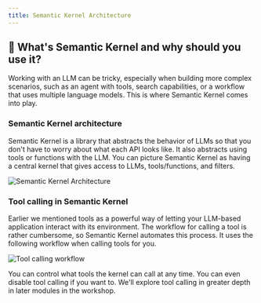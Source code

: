 ```yaml
---
title: Semantic Kernel Architecture
---
```


## 🧾 What's Semantic Kernel and why should you use it?

Working with an LLM can be tricky, especially when building more complex scenarios, such
as an agent with tools, search capabilities, or a workflow that uses multiple language
models. This is where Semantic Kernel comes into play.

### Semantic Kernel architecture

Semantic Kernel is a library that abstracts the behavior of LLMs so that you don't have
to worry about what each API looks like. It also abstracts using tools or functions
with the LLM. You can picture Semantic Kernel as having a central kernel that gives
access to LLMs, tools/functions, and filters.

![Semantic Kernel Architecture](./assets/semantic-kernel-architecture.png)

### Tool calling in Semantic Kernel

Earlier we mentioned tools as a powerful way of letting your LLM-based application
interact with its environment. The workflow for calling a tool is rather cumbersome, so
Semantic Kernel automates this process. It uses the following workflow when calling
tools for you.

![Tool calling workflow](./assets/function-calling-loop.png)

You can control what tools the kernel can call at any time. You can even disable tool
calling if you want to. We'll explore tool calling in greater depth in later modules in
the workshop.